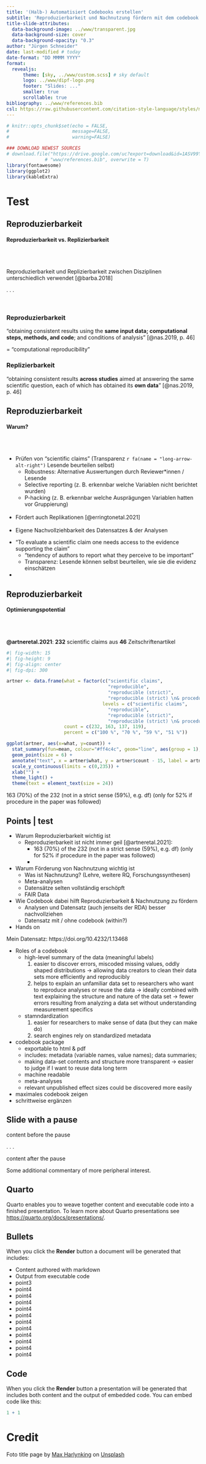 ```yaml
---
title: '(Halb-) Automatisiert Codebooks erstellen' 
subtitle: 'Reproduzierbarkeit und Nachnutzung fördern mit dem codebook Package'
title-slide-attributes:
  data-background-image: ../www/transparent.jpg
  data-background-size: cover
  data-background-opacity: "0.3"
author: "Jürgen Schneider"
date: last-modified # today
date-format: "DD MMMM YYYY"
format: 
  revealjs:
      theme: [sky, ../www/custom.scss] # sky default
      logo: ../www/dipf-logo.png
      footer: "Slides: ..."
      smaller: true
      scrollable: true
bibliography: ../www/references.bib
csl: https://raw.githubusercontent.com/citation-style-language/styles/master/apa.csl
---
```


```r
# knitr::opts_chunk$set(echo = FALSE,
#                       message=FALSE, 
#                       warning=FALSE)

### DOWNLOAD NEWEST SOURCES
# download.file("https://drive.google.com/uc?export=download&id=1ASV99YHMHSNChSNzqbZwvz2SiqYvmqO_", # befindet sich im DIPF Ordner
              # "www/references.bib", overwrite = T)
library(fontawesome)
library(ggplot2)
library(kableExtra)
```


# Test

## Reproduzierbarkeit
#### Reproduzierbarkeit vs. Replizierbarkeit
\
\

Reproduzierbarkeit und Replizierbarkeit zwischen Disziplinen unterschiedlich verwendet [@barba.2018]
  
. . .
  
\

::: {.callout-note icon=false}
### Reproduzierbarkeit
"obtaining consistent results using the **same input data; computational steps, methods, and code**; and conditions of analysis" [@nas.2019, p. 46]
:::
= "computational reproducibility"
\
  
::: {.callout-note icon=false}
### Replizierbarkeit
"obtaining consistent results **across studies** aimed at answering the same scientific question, each of which has obtained its **own data**" [@nas.2019, p. 46]
:::


## Reproduzierbarkeit
#### Warum?
\
\

* Prüfen von "scientific claims" (Transparenz `r fa(name = "long-arrow-alt-right")` Lesende beurteilen selbst)
  - Robustness: Alternative Auswertungen durch Reviewer\*innen / Lesende
  - Selective reporting (z. B. erkennbar welche Variablen nicht berichtet wurden)
  - P-hacking (z. B. erkennbar welche Ausprägungen Variablen hatten vor Gruppierung)<br /><br />
* Fördert auch Replikationen [@erringtonetal.2021]<br /><br />
* Eigene Nachvollziehbarkeit des Datensatzes & der Analysen

::: {.notes}
* "To evaluate a scientific claim one needs access to the evidence supporting the claim"
  - "tendency of authors to report what they perceive to be important"
  - Transparenz: Lesende können selbst beurteilen, wie sie die evidenz einschätzen
* 
:::

## Reproduzierbarkeit
#### Optimierungspotential
\
\

**@artneretal.2021**: **232** scientific claims aus **46** Zeitschriftenartikel


```r
#| fig-width: 15
#| fig-height: 9
#| fig-align: center
#| fig-dpi: 300

artner <- data.frame(what = factor(c("scientific claims",
                                     "reproducible",
                                     "reproducible (strict)",
                                     "reproducible (strict) \n& procedure of paper"),
                                   levels = c("scientific claims",
                                     "reproducible",
                                     "reproducible (strict)",
                                     "reproducible (strict) \n& procedure of paper")),
                     count = c(232, 163, 137, 119),
                     percent = c("100 %", "70 %", "59 %", "51 %"))

ggplot(artner, aes(x=what, y=count)) +
  stat_summary(fun=mean, colour="#ff4c4c", geom="line", aes(group = 1), size = 3) +
  geom_point(size = 6) +
  annotate("text", x = artner$what, y = artner$count - 15, label = artner$percent, size = 6) +
  scale_y_continuous(limits = c(0,235)) +
  xlab("") +
  theme_light() +
  theme(text = element_text(size = 24))
```

::: {.notes}
163 (70%) of the 232 (not in a strict sense (59%), e.g. df) (only for 52% if procedure in the paper was followed)
:::


## Points | test

* Warum Reproduzierbarkeit wichtig ist
  - Reproduzierbarkeit ist nicht immer geil
    [@artneretal.2021]: 
      - 163 (70%) of the 232 (not in a strict sense (59%), e.g. df) (only for 52% if procedure in the paper was followed)
      - 

* Warum Förderung von Nachnutzung wichtig ist
  - Was ist Nachnutzung? (Lehre, weitere RQ, Forschungssynthesen)
  - Meta-analysen
  - Datensätze selten vollständig erschöpft
  - FAIR Data
* Wie Codebook dabei hilft Reproduzierbarkeit & Nachnutzung zu fördern
  - Analysen und Datensatz (auch jenseits der RDA) besser nachvollziehen
  - Datensatz mit / ohne codebook (within?)
* Hands on

Mein Datensatz: https://doi.org/10.4232/1.13468

* Roles of a codebook
  - high-level summary of the data (meaningful labels)
    (1) easier to discover errors, miscoded missing values, oddly shaped distributions
        -> allowing data creators to clean their data sets more efficiently and reproducibly
    (2) helps to explain an unfamiliar data set to researchers who want to reproduce analyses or reuse the data
        -> ideally combined with text explaining the structure and nature of the data set
        -> fewer errors resulting from analyzing a data set without understanding measurement specifics
  - stamndardization
    (1) easier for researchers to make sense of data (but they can make do)
    (2) search engines rely on standardized metadata
* codebook package
  - exportable to html & pdf
  - includes: metadata (variable names, value names); data summaries; 
  - making data-set contents and structure more transparent -> easier to judge if I want to reuse data
  long term
  - machine readable
  - meta-analyses
  - relevant unpublished effect sizes could be discovered more easily
* maximales codebook zeigen
* schrittweise ergänzen

## Slide with a pause

content before the pause

. . .

content after the pause

::: aside
Some additional commentary of more peripheral interest.
:::

## Quarto

Quarto enables you to weave together content and executable code into a finished presentation. To learn more about Quarto presentations see <https://quarto.org/docs/presentations/>.

## Bullets {.scrollable}

When you click the **Render** button a document will be generated that includes:

-   Content authored with markdown
-   Output from executable code
- point3
- point4
- point4
- point4
- point4
- point4
- point4
- point4
- point4
- point4
- point4
- point4

## Code

When you click the **Render** button a presentation will be generated that includes both content and the output of embedded code. You can embed code like this:

```r
1 + 1
```


# Credit

Foto title page by <a href="https://unsplash.com/@harlynkingm?utm_source=unsplash&utm_medium=referral&utm_content=creditCopyText">Max Harlynking</a> on <a href="https://unsplash.com/de/fotos/PreLE0ZJVQ0?utm_source=unsplash&utm_medium=referral&utm_content=creditCopyText">Unsplash</a>
  